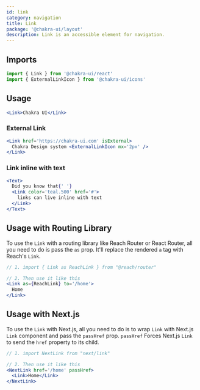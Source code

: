 ```yaml
---
id: link
category: navigation
title: Link
package: '@chakra-ui/layout'
description: Link is an accessible element for navigation.
---
```


## Imports

```js
import { Link } from '@chakra-ui/react'
import { ExternalLinkIcon } from '@chakra-ui/icons'
```

## Usage

```jsx
<Link>Chakra UI</Link>
```

### External Link

```jsx
<Link href='https://chakra-ui.com' isExternal>
  Chakra Design system <ExternalLinkIcon mx='2px' />
</Link>
```

### Link inline with text

```jsx
<Text>
  Did you know that{' '}
  <Link color='teal.500' href='#'>
    links can live inline with text
  </Link>
</Text>
```

## Usage with Routing Library

To use the `Link` with a routing library like Reach Router or React Router, all
you need to do is pass the `as` prop. It'll replace the rendered `a` tag with
Reach's `Link`.

```jsx live=false
// 1. import { Link as ReachLink } from "@reach/router"

// 2. Then use it like this
<Link as={ReachLink} to='/home'>
  Home
</Link>
```

## Usage with Next.js

To use the `Link` with Next.js, all you need to do is to wrap `Link` with
Next.js `Link` component and pass the `passHref` prop. `passHref` Forces Next.js
`Link` to send the `href` property to its child.

```jsx live=false
// 1. import NextLink from "next/link"

// 2. Then use it like this
<NextLink href='/home' passHref>
  <Link>Home</Link>
</NextLink>
```

